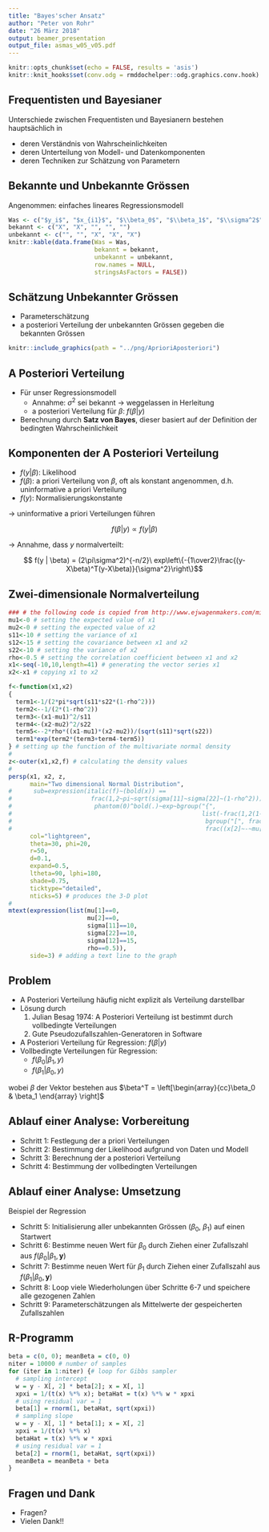 ```yaml
---
title: "Bayes'scher Ansatz"
author: "Peter von Rohr"
date: "26 März 2018"
output: beamer_presentation
output_file: asmas_w05_v05.pdf
---
```


```r
knitr::opts_chunk$set(echo = FALSE, results = 'asis')
knitr::knit_hooks$set(conv.odg = rmddochelper::odg.graphics.conv.hook)
```

## Frequentisten und Bayesianer

Unterschiede zwischen Frequentisten und Bayesianern bestehen hauptsächlich in 

- deren Verständnis von Wahrscheinlichkeiten
- deren Unterteilung von Modell- und Datenkomponenten
- deren Techniken zur Schätzung von Parametern


## Bekannte und Unbekannte Grössen

Angenommen: einfaches lineares Regressionsmodell

\begin{equation}
y_i = \beta_0 + \beta_1 x_{i1} + \epsilon_i
\label{eq:BayLinMod}
\end{equation}

```r
Was <- c("$y_i$", "$x_{i1}$", "$\\beta_0$", "$\\beta_1$", "$\\sigma^2$")
bekannt <- c("X", "X", "", "", "")
unbekannt <- c("", "", "X", "X", "X")
knitr::kable(data.frame(Was = Was,
                        bekannt = bekannt,
                        unbekannt = unbekannt, 
                        row.names = NULL,
                        stringsAsFactors = FALSE))
```

## Schätzung Unbekannter Grössen 

- Parameterschätzung
- a posteriori Verteilung der unbekannten Grössen gegeben die bekannten Grössen

```r
knitr::include_graphics(path = "../png/AprioriAposteriori")
```


## A Posteriori Verteilung

- Für unser Regressionsmodell
    + Annahme: $\sigma^2$ sei bekannt $\rightarrow$ weggelassen in Herleitung
    + a posteriori Verteilung für $\beta$: $f(\beta | y)$
- Berechnung durch __Satz von Bayes__, dieser basiert auf der Definition der bedingten Wahrscheinlichkeit

\begin{eqnarray}
f(\beta | y) & = & \frac{f(\beta, y)}{f(y)} \nonumber \\
             & = & \frac{f(y | \beta)f(\beta)}{f(y)} \nonumber \\
             & \propto &  f(y | \beta) f(\beta)
\label{LinModAPostProb}
\end{eqnarray}


## Komponenten der A Posteriori Verteilung

- $f(y | \beta)$: Likelihood
- $f(\beta)$: a priori Verteilung von $\beta$,  oft als konstant angenommen, d.h. uninformative a priori Verteilung
- $f(y)$: Normalisierungskonstante

$\rightarrow$ uninformative a priori Verteilungen führen 

$$f(\beta | y) \propto f(y | \beta)$$

$\rightarrow$ Annahme, dass $y$ normalverteilt:

$$ f(y | \beta) = (2\pi\sigma^2)^{-n/2}\ exp\left\{-{1\over2}\frac{(y-X\beta)^T(y-X\beta)}{\sigma^2}\right\}$$

## Zwei-dimensionale Normalverteilung

```r
### # the following code is copied from http://www.ejwagenmakers.com/misc/Plotting_3d_in_R.pdf
mu1<-0 # setting the expected value of x1
mu2<-0 # setting the expected value of x2
s11<-10 # setting the variance of x1
s12<-15 # setting the covariance between x1 and x2
s22<-10 # setting the variance of x2
rho<-0.5 # setting the correlation coefficient between x1 and x2
x1<-seq(-10,10,length=41) # generating the vector series x1
x2<-x1 # copying x1 to x2

f<-function(x1,x2)
{
  term1<-1/(2*pi*sqrt(s11*s22*(1-rho^2)))
  term2<--1/(2*(1-rho^2))
  term3<-(x1-mu1)^2/s11
  term4<-(x2-mu2)^2/s22
  term5<--2*rho*((x1-mu1)*(x2-mu2))/(sqrt(s11)*sqrt(s22))
  term1*exp(term2*(term3+term4-term5))
} # setting up the function of the multivariate normal density
#
z<-outer(x1,x2,f) # calculating the density values
#
persp(x1, x2, z,
      main="Two dimensional Normal Distribution",
#      sub=expression(italic(f)~(bold(x)) ==
#                      frac(1,2~pi~sqrt(sigma[11]~sigma[22]~(1-rho^2))) ~
#                       phantom(0)^bold(.)~exp~bgroup("{",
#                                                     list(-frac(1,2(1-rho^2)),
#                                                      bgroup("[", frac((x[1]~-~mu[1])^2, sigma[11])~-~2~rho~frac(x[1]~-~mu[1],                                                                                                                                                                                 sqrt(sigma[11]))~ frac(x[2]~-~mu[2],sqrt(sigma[22]))~+~
#                                                      frac((x[2]~-~mu[2])^2, sigma[22]),"]")),"}")),
      col="lightgreen",
      theta=30, phi=20,
      r=50,
      d=0.1,
      expand=0.5,
      ltheta=90, lphi=180,
      shade=0.75,
      ticktype="detailed",
      nticks=5) # produces the 3-D plot
#
mtext(expression(list(mu[1]==0,
                      mu[2]==0,
                      sigma[11]==10,
                      sigma[22]==10,
                      sigma[12]==15,
                      rho==0.5)),
      side=3) # adding a text line to the graph

```


## Problem

- A Posteriori Verteilung häufig nicht explizit als Verteilung darstellbar
- Lösung durch
    1. Julian Besag 1974:  A Posteriori Verteilung ist bestimmt durch vollbedingte Verteilungen
    2. Gute Pseudozufallszahlen-Generatoren in Software   
- A Posteriori Verteilung für Regression: $f(\beta | y)$
- Vollbedingte Verteilungen für Regression: 
    + $f(\beta_0 | \beta_1, y)$
    + $f(\beta_1 | \beta_0, y)$
    
wobei $\beta$ der Vektor bestehen aus $\beta^T = \left[\begin{array}{cc}\beta_0 & \beta_1 \end{array} \right]$    


## Ablauf einer Analyse: Vorbereitung

- Schritt 1: Festlegung der a priori Verteilungen
- Schritt 2: Bestimmung der Likelihood aufgrund von Daten und Modell
- Schritt 3: Berechnung der a posteriori Verteilung
- Schritt 4: Bestimmung der vollbedingten Verteilungen


## Ablauf einer Analyse: Umsetzung

Beispiel der Regression

- Schritt 5: Initialisierung aller unbekannten Grössen ($\beta_0$, $\beta_1$) auf einen Startwert
- Schritt 6: Bestimme neuen Wert für $\beta_0$ durch Ziehen einer Zufallszahl aus $f(\beta_0 | \beta_1, \mathbf{y})$
- Schritt 7: Bestimme neuen Wert für $\beta_1$ durch Ziehen einer Zufallszahl aus $f(\beta_1 | \beta_0, \mathbf{y})$
- Schritt 8: Loop viele Wiederholungen über Schritte 6-7 und speichere alle gezogenen Zahlen
- Schritt 9: Parameterschätzungen als Mittelwerte der gespeicherten Zufallszahlen


## R-Programm

```r
beta = c(0, 0); meanBeta = c(0, 0)
niter = 10000 # number of samples
for (iter in 1:niter) {# loop for Gibbs sampler
  # sampling intercept
  w = y - X[, 2] * beta[2]; x = X[, 1]
  xpxi = 1/(t(x) %*% x); betaHat = t(x) %*% w * xpxi
  # using residual var = 1
  beta[1] = rnorm(1, betaHat, sqrt(xpxi))
  # sampling slope
  w = y - X[, 1] * beta[1]; x = X[, 2]
  xpxi = 1/(t(x) %*% x)
  betaHat = t(x) %*% w * xpxi
  # using residual var = 1
  beta[2] = rnorm(1, betaHat, sqrt(xpxi))
  meanBeta = meanBeta + beta
}
```


## Fragen und Dank

- Fragen?
- Vielen Dank!!
